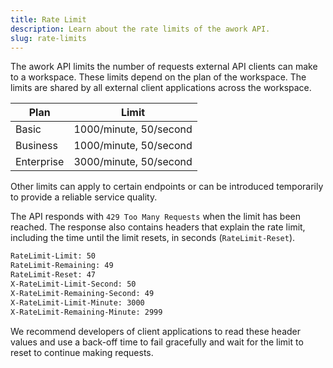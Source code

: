 ```yaml
---
title: Rate Limit
description: Learn about the rate limits of the awork API.
slug: rate-limits
---
```


The awork API limits the number of requests external API clients can make to a workspace. These limits depend on the plan of the workspace. The limits are shared by all external client applications across the workspace.

| Plan            | Limit                  |
| --------------- | ---------------------- |
| Basic           | 1000/minute, 50/second |
| Business        | 1000/minute, 50/second |
| Enterprise      | 3000/minute, 50/second |

Other limits can apply to certain endpoints or can be introduced temporarily to provide a reliable service quality.

The API responds with `429 Too Many Requests` when the limit has been reached. The response also contains headers that explain the rate limit, including the time until the limit resets, in seconds (`RateLimit-Reset`).

```sh
RateLimit-Limit: 50
RateLimit-Remaining: 49
RateLimit-Reset: 47
X-RateLimit-Limit-Second: 50
X-RateLimit-Remaining-Second: 49
X-RateLimit-Limit-Minute: 3000
X-RateLimit-Remaining-Minute: 2999
```

We recommend developers of client applications to read these header values and use a back-off time to fail gracefully and wait for the limit to reset to continue making requests.